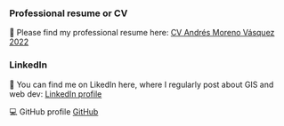 ### Professional resume or CV

📃 Please find my professional resume here: [CV Andrés Moreno Vásquez 2022](https://drive.google.com/file/d/1kjrBKuBZm4h2tA6QsCx2gavo6UdiDULc/view?usp=sharing)

### LinkedIn

👤 You can find me on LikedIn here, where I regularly post about GIS and web dev: [LinkedIn profile](https://www.linkedin.com/in/andresmorenovasquez/recent-activity/shares/)

💻 GitHub profile [GitHub](https://github.com/andriusmv)